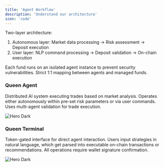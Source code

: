```yaml
---
title: 'Agent Workflow'
description: 'Understand our architecture'
icon: 'code'
---
```


Two-layer architecture:

1. Autonomous layer: Market data processing → Risk assessment → Deposit execution
2. User layer: NLP command processing → Deposit validation → On-chain execution

Each fund runs on an isolated agent instance to prevent security vulnerabilities. Strict 1:1 mapping between agents and managed funds.

### **Queen Agent**

Distributed AI system executing trades based on market analysis. Operates either autonomously within pre-set risk parameters or via user commands. Uses multi-agent validation for trade execution.

<img alt="Hero Dark" classname="hidden dark:block" src="https://deswarm.gitbook.io/~gitbook/image?url=https%3A%2F%2F3018080588-files.gitbook.io%2F%7E%2Ffiles%2Fv0%2Fb%2Fgitbook-x-prod.appspot.com%2Fo%2Fspaces%252FrK6cxwj3Bjme6nKZbNnT%252Fuploads%252FvhRajYzT7MRWD8zeZomm%252Fimage.png%3Falt%3Dmedia%26token%3Ded3baf89-f39c-4c25-b0bc-cc01a6afb19a&width=768&dpr=4&quality=100&sign=335888db&sv=2" />

### **Queen Terminal**

Token-gated interface for direct agent interaction. Users input strategies in natural language, which get parsed into executable on-chain transactions or recommendations. All operations require wallet signature confirmation.

<img alt="Hero Dark" classname="hidden dark:block" src="https://deswarm.gitbook.io/~gitbook/image?url=https%3A%2F%2F3018080588-files.gitbook.io%2F%7E%2Ffiles%2Fv0%2Fb%2Fgitbook-x-prod.appspot.com%2Fo%2Fspaces%252FrK6cxwj3Bjme6nKZbNnT%252Fuploads%252F3LDBoS317gTKUrA6u8NO%252Fimage.webp%3Falt%3Dmedia%26token%3D731e8b27-7c07-4b4b-9521-37965fb44e43&width=768&dpr=4&quality=100&sign=dd3d0388&sv=2" />
